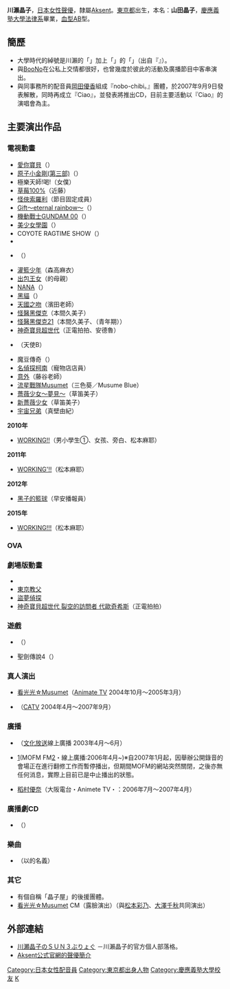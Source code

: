 {{noteTA|G1=Anime}}
{{配音員
|名字= 川瀬 晶子
|圖像= 
|尺寸= 
|說明= 
|外文名= 川瀬 晶子
|外文= ja
|英文名=
|出生名= 山田 晶子
|綽號= {{lang|ja|わせりん}}
|出生地= {{JPN}}[[東京都|東京都]]
|出身地= 
|身高= 
|血型= AB型
|生年= 1980
|生月= 6
|生日= 29
|歿年= 
|歿月= 
|歿日= 
|母校= [[慶應義塾大學|慶應義塾大學]]法學部政治學科<br/>{{lang|ja|東京アナウンスアカデミー}}聲優科畢業
|所屬= [[Aksent|Aksent]]
|活動時期= 2003年 -
|出道作= [[原子小金剛|原子小金剛(第三部)]]
|代表作= {{lang|ja|月読ミヤビ}}（{{lang|ja|[[こいこい7|こいこい7]]}}）<br/>草笛美子（[[薔薇少女|薔薇少女 彷如夢境]]）<br/>本間久美子（[[怪醫黑傑克|怪醫黑傑克]]）
|網站= 
|其他= 
}}
{{japanese|japanese=川瀬晶子|kana=かわせ あきこ|romaji=Kawase Akiko}}
'''川瀨晶子'''{{BD|1980年|6月29日|catIdx=Kawase Akiko}}，[[日本|日本]][[女性|女性]][[聲優|聲優]]，隸屬[[Aksent|Aksent]]。[[東京都|東京都]]出生，本名：'''山田晶子'''，[[慶應義塾大學|慶應義塾大學]][[法律系|法律系]]畢業，[[血型|血型]]AB型。

==簡歷==
*大學時代的綽號是川瀨的「{{lang|ja|わせ}}」加上「{{lang|ja|りん}}」的「{{lang|ja|わせりん}}」（出自『{{lang|ja|コヨーテ レディオショー}}』）。
*與[[BooNo|BooNo]]在公私上交情都很好，也曾幾度於彼此的活動及廣播節目中客串演出。
*與同事務所的配音員[[岡田優香|岡田優香]]組成『nobo-chibi。』團體，於2007年9月9日{{lang|ja|moeフェス秋の陣}}發表解散，同時再成立『Ciao』，並發表將推出CD，目前主要活動以『Ciao』的演唱會為主。

==主要演出作品==
===電視動畫===
*[[型仔湊女記|愛你寶貝]]（{{lang|ja|ナッツ}}）
*[[原子小金剛|原子小金剛(第三部)]]（{{lang|ja|如月夕子、スチュワードロボ、男の子、アナウンサー、女子行員、チーター}}）
*極樂天師!喝!（女僕）
*[[草莓100%|草莓100%]]（近藤）
*[[怪俠索羅利|怪俠索羅利]]（節目固定成員）
*[[Gift_(遊戲)|Gift～eternal rainbow～]]（{{lang|ja|アヤコ、他}}）
*[[機動戰士GUNDAM_00|機動戰士GUNDAM 00]]（{{lang|ja|アテンダント}}）
*[[美少女學園|美少女學園]]（{{lang|ja|月読ミヤビ}}）
*COYOTE RAGTIME SHOW（{{lang|ja|ジュライ}}）
*{{lang|ja|さぁイコー! たまごっち（いちごっち、すきま風っち）}}
*{{lang|ja|ザ・サード～蒼い瞳の少女～}}（{{lang|ja|グレタ}}）
*[[灌籃少年|灌籃少年]]（森高麻衣）
*[[出包王女|出包王女]]（{{lang|ja|ピカリー}}的母親） 
*[[NANA|NANA]]（{{lang|ja|女性キャスター、リポーター}}）
*[[黑貓_(日本漫畫)|黑貓]]（{{lang|ja|レポーター、女子アナ}}）
*[[天國之吻|天國之吻]]（濱田老師）
*[[怪醫黑傑克|怪醫黑傑克]]（本間久美子）
*[[怪醫黑傑克|怪醫黑傑克21]]（本間久美子、{{lang|ja|間みお}}（青年期））
*[[神奇寶貝動畫版|神奇寶貝超世代]]（正電拍拍、安德魯）
*{{lang|ja|まじめにふまじめかいけつゾロリ}}（天使B）
*魔豆傳奇（{{lang|ja|ラブ}}）
*[[名偵探柯南|名偵探柯南]]（寵物店店員）
*[[意外_(漫畫)|意外]]（藤谷老師）
*[[流星戰隊Musumet|流星戰隊Musumet]]（三色葵／Musume Blue）
*[[薔薇少女|薔薇少女～夢見～]]（草笛美子）
*[[薔薇少女|新薔薇少女]]（草笛美子）
*[[宇宙兄弟|宇宙兄弟]]（真壁由紀）
'''2010年'''
*[[迷糊餐廳|WORKING!!]]（男小學生①、女孩、旁白、松本麻耶）
'''2011年'''
*[[迷糊餐廳|WORKING'!!]]（松本麻耶）
'''2012年'''
*[[黑子的籃球|黑子的籃球]]（早安播報員）
'''2015年'''
*[[迷糊餐廳|WORKING!!!]]（松本麻耶）

===OVA===

===劇場版動畫===
*{{lang|ja|えいがでとーじょー! たまごっち ドキドキ! うちゅーのまいごっち!?（ままぱっち）}}
*[[東京教父|東京教父]]
*[[盜夢偵探_(電影)|盜夢偵探]]
*[[神奇寶貝電影版|神奇寶貝超世代 裂空的訪問者 代歐奇希斯]]（正電拍拍）

===遊戲===
*{{lang|ja|F ～ファナティック～}}（{{lang|ja|カレン・ウィルソン}}）
*聖劍傳說4（{{lang|ja|ルナ}}）

===真人演出===
*[[流星戰隊Musumet|看光光☆Musumet]]（[[Animate_TV|Animate TV]] 2004年10月～2005年3月）
*{{lang|ja|[[さわやかカフェ|さわやかカフェ]]}}（[[CATV|CATV]] {{lang|ja|TEPCOケーブルテレビ}}2004年4月～2007年9月）

===廣播===
*{{lang|ja|ラジオどっとあい 川瀬晶子のふこふこネット}}（[[文化放送|文化放送]]線上廣播 2003年4月～6月）
*{{lang|ja|萌えっと放送局}}[https://web.archive.org/web/20071015221412/http://nonstopagency.lolipop.jp/peacebomberindex.html](MOFM FM[https://web.archive.org/web/20070709225336/http://mofm.jp/]・線上廣播:2006年4月~)※自2007年1月起，因舉辦公開錄音的會場正在進行翻修工作而暫停播出，但期間MOFM的網站突然關閉，之後亦無任何消息，實際上目前已是中止播出的狀態。
*[[稻村優奈|稻村優奈]]{{lang|ja|と川瀬晶子のAAAで行こう!!}}（大阪電台・Animete TV・{{lang|ja|アニ★ロコ}}：2006年7月～2007年4月）

===廣播劇CD===
*{{lang|ja|こいこい7}}（{{lang|ja|月読ミヤビ}}）

===樂曲===
*{{lang|ja|愛の羽根}}（以{{lang|ja|月読ミヤビ}}的名義）

===其它===
*有個自稱「晶子屋」的後援團體。
*[[流星戰隊Musumet|看光光☆Musumet]] CM（露臉演出）（與[[松本彩乃|松本彩乃]]、[[大澤千秋|大澤千秋]]共同演出）

== 外部連結 ==
* [http://kawaseakiko.jugem.jp/ 川瀬晶子のＳＵＮ３ぶりょぐ] {{Wayback|url=http://kawaseakiko.jugem.jp/ |date=20190906221753 }} {{ja icon}}－川瀨晶子的官方個人部落格。
* [http://aksent.co.jp/blog/300/post_88.html Aksent公式官網的聲優簡介] {{Wayback|url=http://aksent.co.jp/blog/300/post_88.html |date=20150722035925 }} {{ja icon}}

{{Aksent}}
{{Authority control}}
{{DEFAULTSORT:Kawase Akiko}}
[[Category:日本女性配音員|Category:日本女性配音員]]
[[Category:東京都出身人物|Category:東京都出身人物]]
[[Category:慶應義塾大學校友|Category:慶應義塾大學校友]]
[[Category:Aksent|K]]